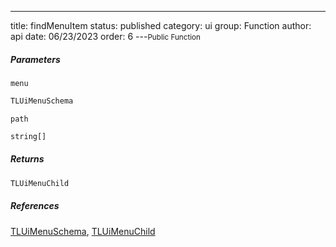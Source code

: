 ---
title: findMenuItem
status: published
category: ui
group: Function
author: api
date: 06/23/2023
order: 6
---<Small>Public Function</Small>




##### Parameters


<ParametersTable>

<ParametersTableRow>
<ParametersTableName>

`menu`

</ParametersTableName>
<ParametersTableDescription>

```ts
TLUiMenuSchema
```



</ParametersTableDescription>
</ParametersTableRow>
<ParametersTableRow>
<ParametersTableName>

`path`

</ParametersTableName>
<ParametersTableDescription>

```ts
string[]
```



</ParametersTableDescription>
</ParametersTableRow>
</ParametersTable>

##### Returns


```ts
TLUiMenuChild
```

##### References

[TLUiMenuSchema](/gen/ui/TLUiMenuSchema-type), [TLUiMenuChild](/gen/ui/TLUiMenuChild-type)

